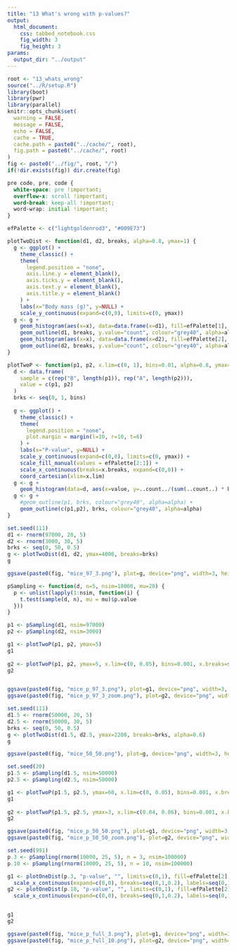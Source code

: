 ```yaml
---
title: "13 What's wrong with p-values?"
output:
  html_document:
    css: tabbed_notebook.css
    fig_width: 3
    fig_height: 3
params: 
  output_dir: "../output"
---
```


```r
root <- "13_whats_wrong"
source("../R/setup.R")
library(boot)
library(pwr)
library(parallel)
knitr::opts_chunk$set(
  warning = FALSE,
  message = FALSE,
  echo = FALSE,
  cache = TRUE,
  cache.path = paste0("../cache/", root),
  fig.path = paste0("../cache/", root)
)
fig <- paste0("../fig/", root, "/")
if(!dir.exists(fig)) dir.create(fig)
```

```css
pre code, pre, code {
  white-space: pre !important;
  overflow-x: scroll !important;
  word-break: keep-all !important;
  word-wrap: initial !important;
}
```

```r
efPalette <- c("lightgoldenrod3", "#009E73")
```


```r
plotTwoDist <- function(d1, d2, breaks, alpha=0.8, ymax=1) {
  g <- ggplot() +
    theme_classic() +
    theme(
      legend.position = "none",
      axis.line.y = element_blank(),
      axis.ticks.y = element_blank(),
      axis.text.y = element_blank(),
      axis.title.y = element_blank()
    ) +
    labs(x="Body mass (g)", y=NULL) +
    scale_y_continuous(expand=c(0,0), limits=c(0, ymax))
  g <- g +
    geom_histogram(aes(x=x), data=data.frame(x=d1), fill=efPalette[1], breaks=breaks, alpha=alpha) +
    geom_outline(d1, breaks, y.value="count", colour="grey40", alpha=alpha)+
    geom_histogram(aes(x=x), data=data.frame(x=d2), fill=efPalette[2], breaks=breaks, alpha=alpha) +
    geom_outline(d2, breaks, y.value="count", colour="grey40", alpha=alpha)
}

plotTwoP <- function(p1, p2, x.lim=c(0, 1), bins=0.01, alpha=0.8, ymax=5, x.breaks=seq(0,1,0.2)) {
  d <- data.frame(
    sample = c(rep("B", length(p1)), rep("A", length(p2))),
    value = c(p1, p2)
  )
  brks <- seq(0, 1, bins)
  
  g <- ggplot() +
    theme_classic() +
    theme(
      legend.position = "none",
      plot.margin = margin(l=10, r=10, t=6)
    ) +
    labs(x="P-value", y=NULL) +
    scale_y_continuous(expand=c(0,0), limits=c(0, ymax)) +
    scale_fill_manual(values = efPalette[2:1]) +
    scale_x_continuous(breaks=x.breaks, expand=c(0,0)) +
    coord_cartesian(xlim=x.lim)
  g <- g +
    geom_histogram(data=d, aes(x=value, y=..count../(sum(..count..) * bins), fill=sample), breaks=brks, position="stack")
  g <- g + 
    #geom_outline(p1, brks, colour="grey40", alpha=alpha) +
    geom_outline(c(p1,p2), brks, colour="grey40", alpha=alpha)
}

```



```r
set.seed(111)
d1 <- rnorm(97000, 20, 5)
d2 <- rnorm(3000, 30, 5)
brks <- seq(0, 50, 0.5)
g <- plotTwoDist(d1, d2, ymax=4000, breaks=brks)
g 

ggsave(paste0(fig, "mice_97_3.png"), plot=g, device="png", width=3, height=3, dpi=300)
```

```r
pSampling <- function(d, n=5, nsim=10000, mu=20) {
  p <- unlist(lapply(1:nsim, function(i) {
    t.test(sample(d, n), mu = mu)$p.value
  }))
}

p1 <- pSampling(d1, nsim=97000)
p2 <- pSampling(d2, nsim=3000)
```

```r
g1 <- plotTwoP(p1, p2, ymax=5)
g1
 
g2 <- plotTwoP(p1, p2, ymax=5, x.lim=c(0, 0.05), bins=0.001, x.breaks=seq(0, 0.05, 0.01))
g2


ggsave(paste0(fig, "mice_p_97_3.png"), plot=g1, device="png", width=3, height=3, dpi=300)
ggsave(paste0(fig, "mice_p_97_3_zoom.png"), plot=g2, device="png", width=3, height=3, dpi=300)
```








```r
set.seed(111)
d1.5 <- rnorm(50000, 20, 5)
d2.5 <- rnorm(50000, 30, 5)
brks <- seq(0, 50, 0.5)
g <- plotTwoDist(d1.5, d2.5, ymax=2200, breaks=brks, alpha=0.6)
g

ggsave(paste0(fig, "mice_50_50.png"), plot=g, device="png", width=3, height=3, dpi=300)
```

```r
set.seed(20)
p1.5 <- pSampling(d1.5, nsim=50000)
p2.5 <- pSampling(d2.5, nsim=50000)
```

```r
g1 <- plotTwoP(p1.5, p2.5, ymax=60, x.lim=c(0, 0.05), bins=0.001, x.breaks=seq(0, 0.05, 0.01))
g1
 
g2 <- plotTwoP(p1.5, p2.5, ymax=3, x.lim=c(0.04, 0.06), bins=0.001, x.breaks=seq(0, 0.1, 0.005))
g2

ggsave(paste0(fig, "mice_p_50_50.png"), plot=g1, device="png", width=3, height=3, dpi=300)
ggsave(paste0(fig, "mice_p_50_50_zoom.png"), plot=g2, device="png", width=3, height=3, dpi=300)
```


```r
set.seed(991)
p.3 <- pSampling(rnorm(10000, 25, 5), n = 3, nsim=100000)
p.10 <- pSampling(rnorm(10000, 25, 5), n = 10, nsim=100000)
```

```r
g1 <- plotOneDist(p.3, "p-value", "", limits=c(0,1), fill=efPalette[2], with.outline = TRUE) +
  scale_x_continuous(expand=c(0,0), breaks=seq(0,1,0.2), labels=seq(0,1,0.2))
g2 <- plotOneDist(p.10, "p-value", "", limits=c(0,1), fill=efPalette[2], with.outline = TRUE) +
  scale_x_continuous(expand=c(0,0), breaks=seq(0,1,0.2), labels=seq(0,1,0.2))


g1
g2

ggsave(paste0(fig, "mice_p_full_3.png"), plot=g1, device="png", width=3, height=3, dpi=300)
ggsave(paste0(fig, "mice_p_full_10.png"), plot=g2, device="png", width=3, height=3, dpi=300)

```


